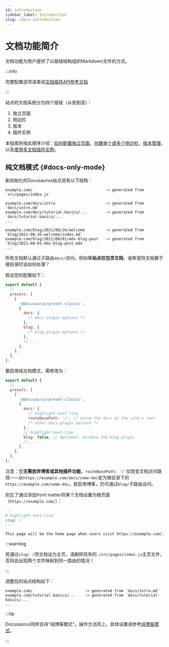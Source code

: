 ```yaml
---
id: introduction
sidebar_label: Introduction
slug: /docs-introduction
---
```


# 文档功能简介

文档功能为用户提供了以层级结构组织Markdown文件的方式。

:::info

完整配置选项请查阅[文档插件API参考文档](./../../api/plugins/plugin-content-docs.mdx)

:::

站点的文档系统分为四个层级（从低到高）：

1. 独立页面
2. 侧边栏
3. 版本
4. 插件实例

本指南将按此顺序介绍：[如何配置独立页面](./docs-create-doc.mdx)，[创建单个或多个侧边栏](./sidebar/index.mdx)，[版本管理](./versioning.mdx)，以及[使用多文档插件实例](./docs-multi-instance.mdx)。

## 纯文档模式 {#docs-only-mode}

新初始化的Docusaurus站点具有以下结构：

```
example.com/                                -> generated from `src/pages/index.js`

example.com/docs/intro                      -> generated from `docs/intro.md`
example.com/docs/tutorial-basics/...        -> generated from `docs/tutorial-basics/...`
...

example.com/blog/2021/08/26/welcome         -> generated from `blog/2021-08-26-welcome/index.md`
example.com/blog/2021/08/01/mdx-blog-post   -> generated from `blog/2021-08-01-mdx-blog-post.mdx`
...
```

所有文档默认通过子路由`docs/`访问。但如果**站点仅包含文档**，或希望将文档置于根目录时该如何处理？

假设您的配置如下：

```js title="docusaurus.config.js"
export default {
  // ...
  presets: [
    [
      '@docusaurus/preset-classic',
      {
        docs: {
          /* docs plugin options */
        },
        blog: {
          /* blog plugin options */
        },
        // ...
      },
    ],
  ],
};
```

要启用纯文档模式，需修改为：

```js title="docusaurus.config.js"
export default {
  // ...
  presets: [
    [
      '@docusaurus/preset-classic',
      {
        docs: {
          // highlight-next-line
          routeBasePath: '/', // Serve the docs at the site's root
          /* other docs plugin options */
        },
        // highlight-next-line
        blog: false, // Optional: disable the blog plugin
        // ...
      },
    ],
  ],
};
```

注意：您**无需放弃博客或其他插件功能**，`routeBasePath: '/'`仅改变文档访问路径——从`https://example.com/docs/some-doc`变为根目录下的`https://example.com/some-doc`。若启用博客，仍可通过`blog/`子路由访问。

别忘了通过添加front matter将某个文档设置为根页面（`https://example.com/`）：

```md title="docs/intro.md"
---
# highlight-next-line
slug: /
---

This page will be the home page when users visit https://example.com/.
```

:::warning

若通过`slug: /`将文档设为主页，请删除现有的`./src/pages/index.js`主页文件，否则会出现两个文件映射到同一路由的情况！

:::

调整后的站点结构如下：

```
example.com/                       -> generated from `docs/intro.md`
example.com/tutorial-basics/...    -> generated from `docs/tutorial-basics/...`
...
```

:::tip

Docusaurus同样支持"纯博客模式"。操作方法同上，具体设置请参考[纯博客模式](../../blog.mdx#blog-only-mode)。

:::